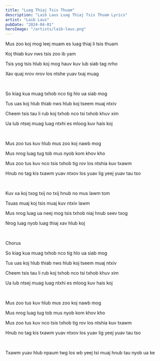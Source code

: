 ```yaml
---
title: "Luag Thiaj Tsis Thuam"
description: "Laib Laus Luag Thiaj Tsis Thuam Lyrics"
artist: "Laib Laus"
pubDate: "2024-04-01"
heroImage: "/artists/laib-laus.png"
---
```


Mus zoo koj mog leej muam es luag thiaj li tsis thuam

Koj thiab kuv nws tsis zoo ib yam

Tsis yog tsis hlub koj mog hauv kuv lub siab tag nrho

Xav quaj nrov nrov los ntshe yuav txaj muag

<br />

So kiag kua muag txhob nco tig hlo ua siab mog

Tus uas koj hlub thiab nws hlub koj tseem muaj ntxiv

Cheem tsis tau li rub koj txhob nco tsi txhob khuv xim

Ua lub ntsej muag luag ntxhi es mloog kuv hais koj

<br />

Mus zoo tus kuv hlub mus zoo koj nawb mog

Mus nrog luag tug tob mus nyob kom khov kho

Mus zoo tus kuv nco tsis txhob tig rov los ntshia kuv txawm

Hnub no tag kis txawm yuav ntxov los yuav lig yeej yuav tau tso

<br />

Kuv xa koj txog txij no txij hnub no mus lawm tom

Tsuas muaj koj tsis muaj kuv ntxiv lawm

Mus nrog luag ua neej mog tsis txhob niaj hnub seev txog

Nrog luag nyob luag thiaj xav hlub koj

<br />

Chorus

So kiag kua muag txhob nco tig hlo ua siab mog

Tus uas koj hlub thiab nws hlub koj tseem muaj ntxiv

Cheem tsis tau li rub koj txhob nco tsi txhob khuv xim

Ua lub ntsej muag luag ntxhi es mloog kuv hais koj

<br />

Mus zoo tus kuv hlub mus zoo koj nawb mog

Mus nrog luag tug tob mus nyob kom khov kho

Mus zoo tus kuv nco tsis txhob tig rov los ntshia kuv txawm

Hnub no tag kis txawm yuav ntxov los yuav lig yeej yuav tau tso

<br />

Txawm yuav hlub npaum twg los wb yeej tsi muaj hnub tau nyob ua ke
